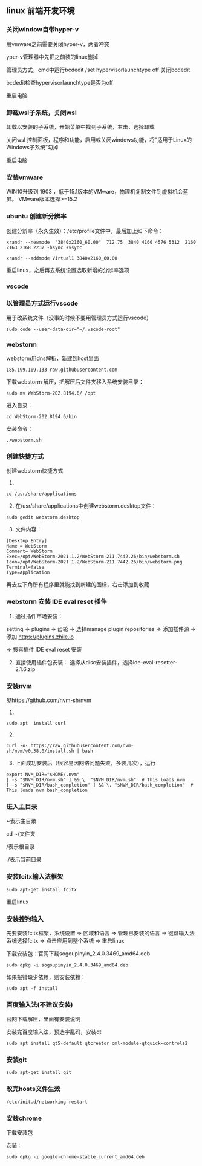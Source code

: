 ## linux 前端开发环境

### 关闭window自带hyper-v

用vmware之前需要关闭hyper-v，两者冲突

yper-v管理器中先把之前装的linux删掉

管理员方式，cmd中运行bcdedit /set hypervisorlaunchtype off 关闭bcdedit

bcdedit检查hypervisorlaunchtype是否为off


重启电脑

### 卸载wsl子系统，关闭wsl

卸载以安装的子系统，开始菜单中找到子系统，右击，选择卸载

关闭wsl 控制面板，程序和功能，启用或关闭windows功能，将“适用于Linux的Windows子系统”勾掉

重启电脑

### 安装vmware

WIN10升级到 1903 ，低于15.1版本的VMware，物理机复制文件到虚拟机会蓝屏。
VMware版本选择>=15.2

### ubuntu 创建新分辨率

创建分辨率（永久生效）：/etc/profile文件中，最后加上如下命令：

```text
xrandr --newmode  "3840x2160_60.00"  712.75  3840 4160 4576 5312  2160 2163 2168 2237 -hsync +vsync

xrandr --addmode Virtual1 3840x2160_60.00
```

重启linux，之后再去系统设置选取新增的分辨率选项

### vscode

### 以管理员方式运行vscode

用于改系统文件（没事的时候不要用管理员方式运行vscode）

```shell
sudo code --user-data-dir="~/.vscode-root"
```

### webstorm 

webstorm用dns解析，新建到host里面

```text
185.199.109.133 raw.githubusercontent.com
```

下载webstorm 解压，把解压后文件夹移入系统安装目录：

```shell
sudo mv WebStorm-202.8194.6/ /opt
```

进入目录：
```shell
cd WebStorm-202.8194.6/bin
```

安装命令：
```shell
./webstorm.sh
```

### 创建快捷方式

创建webstorm快捷方式

1. 
```shell
cd /usr/share/applications
```

2. 在/usr/share/applications中创建webstorm.desktop文件：

```shell
sudo gedit webstorm.desktop
```

3. 文件内容：

```text
[Desktop Entry]
Name = WebStorm
Comment= WebStorm
Exec=/opt/WebStorm-2021.1.2/WebStorm-211.7442.26/bin/webstorm.sh
Icon=/opt/WebStorm-2021.1.2/WebStorm-211.7442.26/bin/webstorm.png
Terminal=false
Type=Application
```

再去左下角所有程序里就能找到新建的图标，右击添加到收藏

### webstorm 安装 IDE eval reset 插件

1. 通过插件市场安装：

setting => plugins => 齿轮 => 选择manage plugin repositories => 添加插件源 => 
添加 https://plugins.zhile.io 

=> 搜索插件 IDE eval reset 安装

2. 直接使用插件包安装：
   选择从disc安装插件，选择ide-eval-resetter-2.1.6.zip

### 安装nvm

见https://github.com/nvm-sh/nvm

1. 
```shell
sudo apt  install curl
```

2. 
```shell
curl -o- https://raw.githubusercontent.com/nvm-sh/nvm/v0.38.0/install.sh | bash
```

3. 上面成功安装后（很容易因网络问题失败，多装几次），运行

```shell
export NVM_DIR="$HOME/.nvm"
[ -s "$NVM_DIR/nvm.sh" ] && \. "$NVM_DIR/nvm.sh"  # This loads nvm
[ -s "$NVM_DIR/bash_completion" ] && \. "$NVM_DIR/bash_completion"  # This loads nvm bash_completion
```

### 进入主目录 

~表示主目录

cd ~/文件夹

/表示根目录

./表示当前目录


### 安装fcitx输入法框架

```shell
sudo apt-get install fcitx
```

重启linux

### 安装搜狗输入

先要安装fcitx框架，系统设置 => 区域和语言 => 管理已安装的语言 => 
键盘输入法系统选择fcitx => 点击应用到整个系统 => 重启linux

下载安装包：官网下载sogoupinyin_2.4.0.3469_amd64.deb

```shell
sudo dpkg -i sogoupinyin_2.4.0.3469_amd64.deb
```

如果报错缺少依赖，则安装依赖：

```shell
sudo apt -f install
```

### 百度输入法(不建议安装)

官网下载解压，里面有安装说明

安装完百度输入法，预选字乱码，安装qt
```shell
sudo apt install qt5-default qtcreator qml-module-qtquick-controls2
```

### 安装git
```shell
sudo apt-get install git
```

### 改完hosts文件生效
```shell
/etc/init.d/networking restart
```

### 安装chrome

下载安装包

安装：
```shell
sudo dpkg -i google-chrome-stable_current_amd64.deb
```

